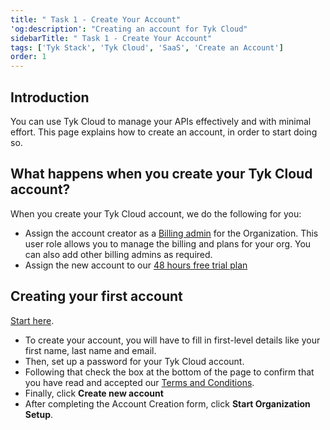 ```yaml
---
title: " Task 1 - Create Your Account"
'og:description': "Creating an account for Tyk Cloud"
sidebarTitle: " Task 1 - Create Your Account"
tags: ['Tyk Stack', 'Tyk Cloud', 'SaaS', 'Create an Account']
order: 1
---
```


## Introduction

You can use Tyk Cloud to manage your APIs effectively and with minimal effort. This page explains how to create an account, in order to start doing so.

## What happens when you create your Tyk Cloud account?

When you create your Tyk Cloud account, we do the following for you:

* Assign the account creator as a [Billing admin](/5.6/tyk-cloud/teams-&-users/user-roles) for the Organization. This user role allows you to manage the billing and plans for your org. You can also add other billing admins as required.
* Assign the new account to our [48 hours free trial plan](https://tyk.io/sign-up/#cloud)

## Creating your first account

[Start here](https://tyk.io/sign-up/#cloud).

* To create your account, you will have to fill in first-level details like your first name, last name and email.
* Then, set up a password for your Tyk Cloud account.
* Following that check the box at the bottom of the page to confirm that you have read and accepted our [Terms and Conditions](https://tyk.io/software-as-a-service-agreement/).
* Finally, click **Create new account**
* After completing the Account Creation form, click **Start Organization Setup**.
